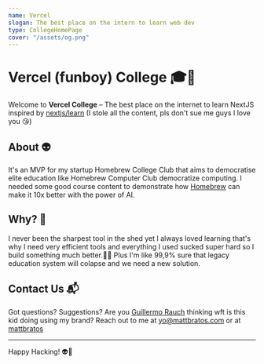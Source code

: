 ```yaml
---
name: Vercel
slogan: The best place on the intern to learn web dev
type: CollegeHomePage
cover: "/assets/og.png"
---
```


# Vercel (funboy) College 🎓🚀

Welcome to **Vercel College** – The best place on the internet to learn NextJS inspired by [nextjs/learn](https://nextjs.org/learn) (I stole all the content, pls don't sue me guys I love you 😘)

## About 👽

It's an MVP for my startup Homebrew College Club that aims to democratise elite education like Homebrew Computer Club democratize computing. I needed some good course content to demonstrate how [Homebrew](https://homebrew.so) can make it 10x better with the power of AI.

## Why? 🤔

I never been the sharpest tool in the shed yet I always loved learning that's why I need very efficient tools and everything I used sucked super hard so I build something much better.🧠💪 Plus I'm like 99,9% sure that legacy education system will colapse and we need a new solution.

## Contact Us 📬

Got questions? Suggestions? Are you [Guillermo Rauch](https://twitter.com/rauchg) thinking wft is this kid doing using my brand? Reach out to me at [yo@mattbratos.com](mailto:yo@mattbratos.com) or at [mattbratos](https://twitter.com/mattbratos)

---

Happy Hacking! 👽🎉
